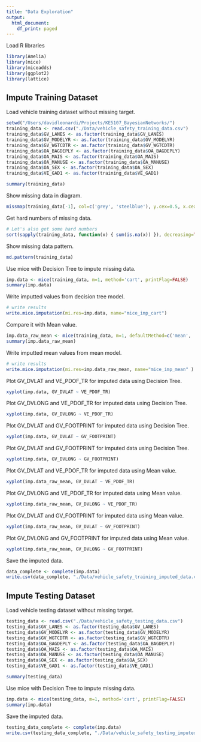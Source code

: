 ```yaml
---
title: "Data Exploration"
output:
  html_document:
    df_print: paged
---
```


Load R libraries
```r
library(Amelia)
library(mice)
library(miceadds)
library(ggplot2)
library(lattice)
```

## Impute Training Dataset

Load vehicle training dataset without missing target.
```r
setwd("/Users/davidleonardi/Projects/KE5107_BayesianNetworks/")
training_data <- read.csv("./Data/vehicle_safety_training_data.csv")
training_data$GV_LANES <- as.factor(training_data$GV_LANES)
training_data$GV_MODELYR <- as.factor(training_data$GV_MODELYR)
training_data$GV_WGTCDTR <- as.factor(training_data$GV_WGTCDTR)
training_data$OA_BAGDEPLY <- as.factor(training_data$OA_BAGDEPLY)
training_data$OA_MAIS <- as.factor(training_data$OA_MAIS)
training_data$OA_MANUSE <- as.factor(training_data$OA_MANUSE)
training_data$OA_SEX <- as.factor(training_data$OA_SEX)
training_data$VE_GAD1 <- as.factor(training_data$VE_GAD1)

summary(training_data)
```

Show missing data in diagram.
```r
missmap(training_data[-1], col=c('grey', 'steelblue'), y.cex=0.5, x.cex=0.8)
```

Get hard numbers of missing data.
```r
# Let's also get some hard numbers
sort(sapply(training_data, function(x) { sum(is.na(x)) }), decreasing=TRUE)
```

Show missing data pattern.
```r
md.pattern(training_data)
```

Use mice with Decision Tree to impute missing data.
```r
imp.data <- mice(training_data, m=1, method='cart', printFlag=FALSE)
summary(imp.data)
```

Write imputted values from decision tree model.
```r
# write results
write.mice.imputation(mi.res=imp.data, name="mice_imp_cart")
```

Compare it with Mean value.
```r
imp.data_raw_mean <- mice(training_data, m=1, defaultMethod=c('mean', 'cart', 'cart', 'cart'), printFlag=FALSE)
summary(imp.data_raw_mean)
```

Write imputted mean values from mean model.
```r
# write results
write.mice.imputation(mi.res=imp.data_raw_mean, name="mice_imp_mean" )
```

Plot GV_DVLAT and VE_PDOF_TR for imputed data using Decision Tree.
```r
xyplot(imp.data, GV_DVLAT ~ VE_PDOF_TR)
```

Plot GV_DVLONG and VE_PDOF_TR for imputed data using Decision Tree.
```r
xyplot(imp.data, GV_DVLONG ~ VE_PDOF_TR)
```

Plot GV_DVLAT and GV_FOOTPRINT for imputed data using Decision Tree.
```r
xyplot(imp.data, GV_DVLAT ~ GV_FOOTPRINT)
```

Plot GV_DVLAT and GV_FOOTPRINT for imputed data using Decision Tree.
```r
xyplot(imp.data, GV_DVLONG ~ GV_FOOTPRINT)
```

Plot GV_DVLAT and VE_PDOF_TR for imputed data using Mean value.
```r
xyplot(imp.data_raw_mean, GV_DVLAT ~ VE_PDOF_TR)
```

Plot GV_DVLONG and VE_PDOF_TR for imputed data using Mean value.
```r
xyplot(imp.data_raw_mean, GV_DVLONG ~ VE_PDOF_TR)
```

Plot GV_DVLAT and GV_FOOTPRINT for imputed data using Mean value.
```r
xyplot(imp.data_raw_mean, GV_DVLAT ~ GV_FOOTPRINT)
```

Plot GV_DVLONG and GV_FOOTPRINT for imputed data using Mean value.
```r
xyplot(imp.data_raw_mean, GV_DVLONG ~ GV_FOOTPRINT)
```

Save the imputed data.
```r
data_complete <- complete(imp.data)
write.csv(data_complete, "./Data/vehicle_safety_training_imputed_data.csv")
```

## Impute Testing Dataset

Load vehicle testing dataset without missing target.
```r
testing_data <- read.csv("./Data/vehicle_safety_testing_data.csv")
testing_data$GV_LANES <- as.factor(testing_data$GV_LANES)
testing_data$GV_MODELYR <- as.factor(testing_data$GV_MODELYR)
testing_data$GV_WGTCDTR <- as.factor(testing_data$GV_WGTCDTR)
testing_data$OA_BAGDEPLY <- as.factor(testing_data$OA_BAGDEPLY)
testing_data$OA_MAIS <- as.factor(testing_data$OA_MAIS)
testing_data$OA_MANUSE <- as.factor(testing_data$OA_MANUSE)
testing_data$OA_SEX <- as.factor(testing_data$OA_SEX)
testing_data$VE_GAD1 <- as.factor(testing_data$VE_GAD1)

summary(testing_data)
```

Use mice with Decision Tree to impute missing data.
```r
imp.data <- mice(testing_data, m=1, method='cart', printFlag=FALSE)
summary(imp.data)
```

Save the imputed data.
```r
testing_data_complete <- complete(imp.data)
write.csv(testing_data_complete, "./Data/vehicle_safety_testing_imputed_data.csv")
```
